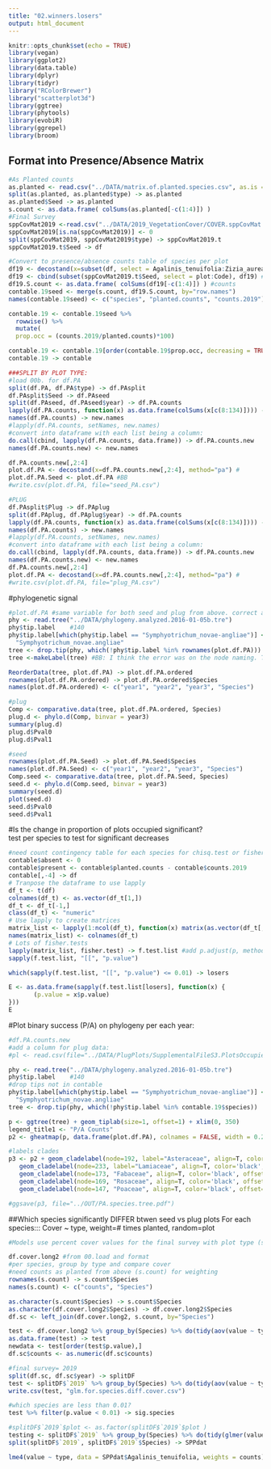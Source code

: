 ```yaml
---
title: "02.winners.losers"
output: html_document
---
```


```r
knitr::opts_chunk$set(echo = TRUE)
library(vegan)
library(ggplot2)
library(data.table)
library(dplyr)
library(tidyr)
library("RColorBrewer")
library("scatterplot3d")
library(ggtree)
library(phytools)
library(evobiR)
library(ggrepel)
library(broom)
```

## Format into Presence/Absence Matrix
```r
#As Planted counts
as.planted <- read.csv("../DATA/matrix.of.planted.species.csv", as.is = TRUE, sep = ",")
split(as.planted, as.planted$type) -> as.planted
as.planted$Seed -> as.planted
s.count <- as.data.frame( colSums(as.planted[-c(1:4)]) ) 
#Final Survey
sppCovMat2019 <-read.csv("../DATA/2019_VegetationCover/COVER.sppCovMat.2019.MAX.csv", as.is = TRUE)
sppCovMat2019[is.na(sppCovMat2019)] <- 0
split(sppCovMat2019, sppCovMat2019$type) -> sppCovMat2019.t
sppCovMat2019.t$Seed -> df

#Convert to presence/absence counts table of species per plot
df19 <- decostand(x=subset(df, select = Agalinis_tenuifolia:Zizia_aurea), method="pa")
df19 <- cbind(subset(sppCovMat2019.t$Seed, select = plot:Code), df19) #add plot# and type back in:
df19.S.count <- as.data.frame( colSums(df19[-c(1:4)]) ) #counts
contable.19seed <- merge(s.count, df19.S.count, by="row.names")
names(contable.19seed) <- c("species", "planted.counts", "counts.2019")

contable.19 <- contable.19seed %>%
  rowwise() %>% 
  mutate(
  prop.occ = (counts.2019/planted.counts)*100)

contable.19 <- contable.19[order(contable.19$prop.occ, decreasing = TRUE),]
contable.19 -> contable

###SPLIT BY PLOT TYPE:
#load 00b. for df.PA
split(df.PA, df.PA$type) -> df.PAsplit
df.PAsplit$Seed -> df.PAseed
split(df.PAseed, df.PAseed$year) -> df.PA.counts
lapply(df.PA.counts, function(x) as.data.frame(colSums(x[c(8:134)]))) -> df.PA.counts
names(df.PA.counts) -> new.names
#lapply(df.PA.counts, setNames, new.names) 
#convert into dataframe with each list being a column:
do.call(cbind, lapply(df.PA.counts, data.frame)) -> df.PA.counts.new
names(df.PA.counts.new) <- new.names

df.PA.counts.new[,2:4]
plot.df.PA <- decostand(x=df.PA.counts.new[,2:4], method="pa") #
plot.df.PA.Seed <- plot.df.PA #BB
#write.csv(plot.df.PA, file="seed_PA.csv")

#PLUG
df.PAsplit$Plug -> df.PAplug
split(df.PAplug, df.PAplug$year) -> df.PA.counts
lapply(df.PA.counts, function(x) as.data.frame(colSums(x[c(8:134)]))) -> df.PA.counts
names(df.PA.counts) -> new.names
#lapply(df.PA.counts, setNames, new.names) 
#convert into dataframe with each list being a column:
do.call(cbind, lapply(df.PA.counts, data.frame)) -> df.PA.counts.new
names(df.PA.counts.new) <- new.names
df.PA.counts.new[,2:4]
plot.df.PA <- decostand(x=df.PA.counts.new[,2:4], method="pa") #
#write.csv(plot.df.PA, file="plug_PA.csv")
```

#phylogenetic signal
```r
#plot.df.PA #same variable for both seed and plug from above. correct as needed
phy <- read.tree("../DATA/phylogeny.analyzed.2016-01-05b.tre") 
phy$tip.label    #140
phy$tip.label[which(phy$tip.label == "Symphyotrichum_novae-angliae")] <-
  "Symphyotrichum_novae.angliae"
tree <- drop.tip(phy, which(!phy$tip.label %in% rownames(plot.df.PA))) 
tree <-makeLabel(tree) #BB: I think the error was on the node naming. This worked

ReorderData(tree, plot.df.PA) -> plot.df.PA.ordered
rownames(plot.df.PA.ordered) -> plot.df.PA.ordered$Species
names(plot.df.PA.ordered) <- c("year1", "year2", "year3", "Species")

#plug
Comp <- comparative.data(tree, plot.df.PA.ordered, Species)
plug.d <- phylo.d(Comp, binvar = year3)
summary(plug.d)
plug.d$Pval0
plug.d$Pval1

#seed 
rownames(plot.df.PA.Seed) -> plot.df.PA.Seed$Species
names(plot.df.PA.Seed) <- c("year1", "year2", "year3", "Species")
Comp.seed <- comparative.data(tree, plot.df.PA.Seed, Species)
seed.d <- phylo.d(Comp.seed, binvar = year3)
summary(seed.d)
plot(seed.d)
seed.d$Pval0
seed.d$Pval1
```
#Is the change in proportion of plots occupied significant?  
test per species to test for significant decreases
```r
#need count contingency table for each species for chisq.test or fisher-exact test for signficance:
contable$absent <- 0
contable$present <- contable$planted.counts - contable$counts.2019
contable[,-4] -> df
# Tranpose the dataframe to use lapply
df_t <- t(df)
colnames(df_t) <- as.vector(df_t[1,])
df_t <- df_t[-1,]
class(df_t) <- "numeric"
# Use lapply to create matrices
matrix_list <- lapply(1:ncol(df_t), function(x) matrix(as.vector(df_t[,x]), 2, 2, byrow = T))
names(matrix_list) <- colnames(df_t)
# Lots of fisher.tests
lapply(matrix_list, fisher.test) -> f.test.list #add p.adjust(p, method = p.adjust.methods, n = length(p))
sapply(f.test.list, "[[", "p.value")

which(sapply(f.test.list, "[[", "p.value") <= 0.01) -> losers

E <- as.data.frame(sapply(f.test.list[losers], function(x) {
       (p.value = x$p.value)
}))
E
```

#Plot binary success (P/A) on phylogeny per each year:
```r
#df.PA.counts.new
#add a column for plug data:
#pl <- read.csv(file="../DATA/PlugPlots/SupplementalFileS3.PlotsOccupied.csv")

phy <- read.tree("../DATA/phylogeny.analyzed.2016-01-05b.tre") 
phy$tip.label    #140
#drop tips not in contable
phy$tip.label[which(phy$tip.label == "Symphyotrichum_novae-angliae")] <-
  "Symphyotrichum_novae.angliae"
tree <- drop.tip(phy, which(!phy$tip.label %in% contable.19$species)) 

p <- ggtree(tree) + geom_tiplab(size=1, offset=1) + xlim(0, 350) 
legend_title1 <- "P/A Counts"
p2 <- gheatmap(p, data.frame(plot.df.PA), colnames = FALSE, width = 0.25, offset=40, colnames_position = "top",  colnames_angle = 45, hjust=0, colnames_offset_y=1,colnames_offset_x=1, font.size=2.5, low = "black", high = "white")+ theme(legend.position="none", legend.title=element_text() ) 

#labels clades
p3 <- p2 + geom_cladelabel(node=192, label="Asteraceae", align=T, color='black', offset=100) +
   geom_cladelabel(node=233, label="Lamiaceae", align=T, color='black', offset=100) +
   geom_cladelabel(node=173, "Fabaceae", align=T, color='black', offset=100) +
   geom_cladelabel(node=169, "Rosaceae", align=T, color='black', offset=100) +
   geom_cladelabel(node=147, "Poaceae", align=T, color='black', offset=100)

#ggsave(p3, file="../OUT/PA.species.tree.pdf")
```


##Which species significantly DIFFER btwen seed vs plug plots 
For each species::: Cover ~ type, weight=# times planted, random=plot
```r
#Models use percent cover values for the final survey with plot type (seed vs. plug) as a fixed predictor and were weighted by the number of times each species was planted in the experiment. Plot was included as a random effect to account for shared, unmeasured plot-level factors that might have affected the success of multiple species simultaneously

df.cover.long2 #from 00.load and format
#per species, group by type and compare cover
#need counts as planted from above (s.count) for weighting
rownames(s.count) -> s.count$Species
names(s.count) <- c("counts", "Species")

as.character(s.count$Species) -> s.count$Species
as.character(df.cover.long2$Species) -> df.cover.long2$Species
df.sc <- left_join(df.cover.long2, s.count, by="Species")

test <- df.cover.long2 %>% group_by(Species) %>% do(tidy(aov(value ~ type, data = .))) 
as.data.frame(test) -> test
newdata <- test[order(test$p.value),]
df.sc$counts <- as.numeric(df.sc$counts)

#final survey= 2019
split(df.sc, df.sc$year) -> splitDF
test <- splitDF$`2019` %>% group_by(Species) %>% do(tidy(aov(value ~ type, data = ., weights = counts))) 
write.csv(test, "glm.for.species.diff.cover.csv")

#which species are less than 0.01?
test %>% filter(p.value < 0.01) -> sig.species

#splitDF$`2019`$plot <- as.factor(splitDF$`2019`$plot )
testing <- splitDF$`2019` %>% group_by(Species) %>% do(tidy(glmer(value ~ type + (1 | plot), data = ., weights = counts))) 
split(splitDF$`2019`, splitDF$`2019`$Species) -> SPPdat

lme4(value ~ type, data = SPPdat$Agalinis_tenuifolia, weights = counts)

```